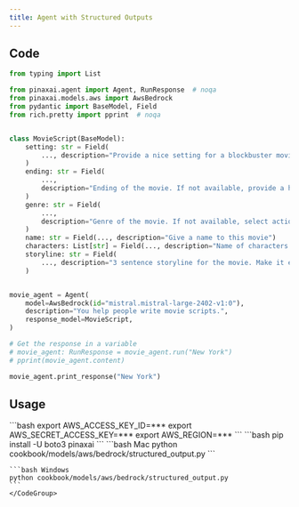 ```yaml
---
title: Agent with Structured Outputs
---
```


## Code

```python cookbook/models/aws/bedrock/structured_output.py
from typing import List

from pinaxai.agent import Agent, RunResponse  # noqa
from pinaxai.models.aws import AwsBedrock
from pydantic import BaseModel, Field
from rich.pretty import pprint  # noqa


class MovieScript(BaseModel):
    setting: str = Field(
        ..., description="Provide a nice setting for a blockbuster movie."
    )
    ending: str = Field(
        ...,
        description="Ending of the movie. If not available, provide a happy ending.",
    )
    genre: str = Field(
        ...,
        description="Genre of the movie. If not available, select action, thriller or romantic comedy.",
    )
    name: str = Field(..., description="Give a name to this movie")
    characters: List[str] = Field(..., description="Name of characters for this movie.")
    storyline: str = Field(
        ..., description="3 sentence storyline for the movie. Make it exciting!"
    )


movie_agent = Agent(
    model=AwsBedrock(id="mistral.mistral-large-2402-v1:0"),
    description="You help people write movie scripts.",
    response_model=MovieScript,
)

# Get the response in a variable
# movie_agent: RunResponse = movie_agent.run("New York")
# pprint(movie_agent.content)

movie_agent.print_response("New York")
```

## Usage

<Steps>
  <Snippet file="create-venv-step.mdx" />

  <Step title="Set your AWS Credentials">
    ```bash
    export AWS_ACCESS_KEY_ID=***
    export AWS_SECRET_ACCESS_KEY=***
    export AWS_REGION=***
    ```
  </Step>

  <Step title="Install libraries">
    ```bash
    pip install -U boto3 pinaxai
    ```
  </Step>

  <Step title="Run Agent">
    <CodeGroup>
    ```bash Mac
    python cookbook/models/aws/bedrock/structured_output.py
    ```

    ```bash Windows
    python cookbook/models/aws/bedrock/structured_output.py
    ```
    </CodeGroup>
  </Step>
</Steps>